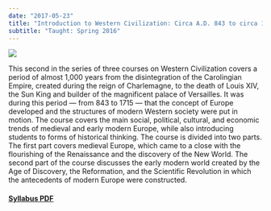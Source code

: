 ```yaml
---
date: "2017-05-23"
title: "Introduction to Western Civilization: Circa A.D. 843 to circa 1715"
subtitle: "Taught: Spring 2016"
---
```


![](img/tower-of-babel.jpg)

This second in the series of three courses on Western Civilization covers a period of almost 1,000 years from the disintegration of the Carolingian Empire, created during the reign of Charlemagne, to the death of Louis XIV, the Sun King and builder of the magnificent palace of Versailles. It was during this period — from 843 to 1715 — that the concept of Europe developed and the structures of modern Western society were put in motion. The course covers the main social, political, cultural, and economic trends of medieval and early modern Europe, while also introducing students to forms of historical thinking. The course is divided into two parts. The first part covers medieval Europe, which came to a close with the flourishing of the Renaissance and the discovery of the New World. The second part of the course discusses the early modern world created by the Age of Discovery, the Reformation, and the Scientific Revolution in which the antecedents of modern Europe were constructed.

#### [Syllabus PDF](syllabus/Sadler-1B-Syllabus-S16.pdf)
